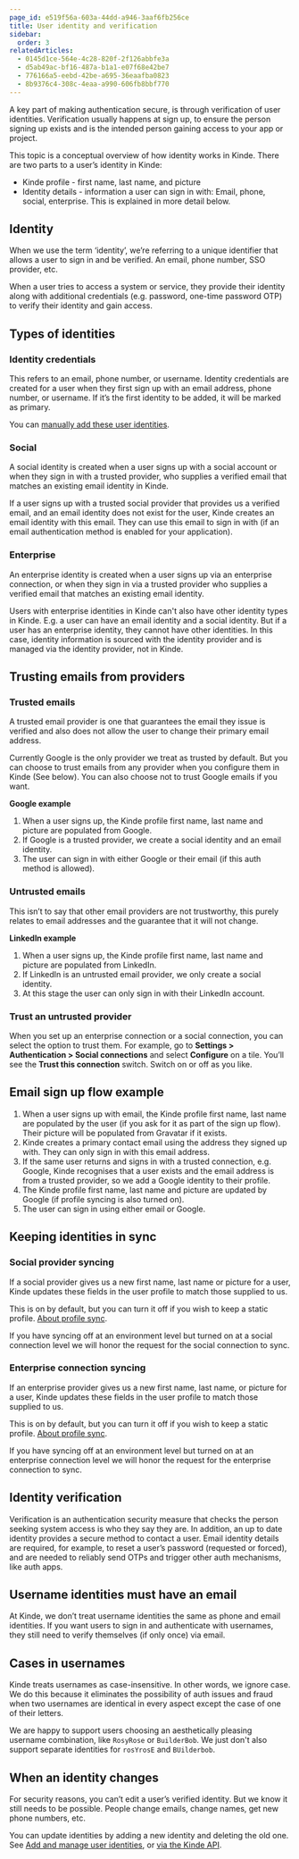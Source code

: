 ```yaml
---
page_id: e519f56a-603a-44dd-a946-3aaf6fb256ce
title: User identity and verification
sidebar:
  order: 3
relatedArticles:
  - 0145d1ce-564e-4c28-820f-2f126abbfe3a
  - d5ab49ac-bf16-487a-b1a1-e07f68e42be7
  - 776166a5-eebd-42be-a695-36eaafba0823
  - 8b9376c4-308c-4eaa-a990-606fb8bbf770
---
```


A key part of making authentication secure, is through verification of user identities. Verification usually happens at sign up, to ensure the person signing up exists and is the intended person gaining access to your app or project.

This topic is a conceptual overview of how identity works in Kinde. There are two parts to a user’s identity in Kinde:

- Kinde profile - first name, last name, and picture
- Identity details - information a user can sign in with: Email, phone, social, enterprise. This is explained in more detail below.

## Identity

When we use the term ‘identity’, we’re referring to a unique identifier that allows a user to sign in and be verified. An email, phone number, SSO provider, etc.

When a user tries to access a system or service, they provide their identity along with additional credentials (e.g. password, one-time password OTP) to verify their identity and gain access.

## Types of identities

### Identity credentials

This refers to an email, phone number, or username. Identity credentials are created for a user when they first sign up with an email address, phone number, or username. If it’s the first identity to be added, it will be marked as primary.

You can [manually add these user identities](/manage-users/add-and-edit/add-manage-user-identities/).

### Social

A social identity is created when a user signs up with a social account or when they sign in with a trusted provider, who supplies a verified email that matches an existing email identity in Kinde.

If a user signs up with a trusted social provider that provides us a verified email, and an email identity does not exist for the user, Kinde creates an email identity with this email. They can use this email to sign in with (if an email authentication method is enabled for your application).

### Enterprise

An enterprise identity is created when a user signs up via an enterprise connection, or when they sign in via a trusted provider who supplies a verified email that matches an existing email identity.

Users with enterprise identities in Kinde can't also have other identity types in Kinde. E.g. a user can have an email identity and a social identity. But if a user has an enterprise identity, they cannot have other identities. In this case, identity information is sourced with the identity provider and is managed via the identity provider, not in Kinde.

## Trusting emails from providers

### Trusted emails

A trusted email provider is one that guarantees the email they issue is verified and also does not allow the user to change their primary email address.

Currently Google is the only provider we treat as trusted by default. But you can choose to trust emails from any provider when you configure them in Kinde (See below). You can also choose not to trust Google emails if you want.

**Google example**

1. When a user signs up, the Kinde profile first name, last name and picture are populated from Google.
2. If Google is a trusted provider, we create a social identity and an email identity.
3. The user can sign in with either Google or their email (if this auth method is allowed).

### Untrusted emails

This isn’t to say that other email providers are not trustworthy, this purely relates to email addresses and the guarantee that it will not change.

**LinkedIn example**

1. When a user signs up, the Kinde profile first name, last name and picture are populated from LinkedIn.
2. If LinkedIn is an untrusted email provider, we only create a social identity.
3. At this stage the user can only sign in with their LinkedIn account.

### Trust an untrusted provider

When you set up an enterprise connection or a social connection, you can select the option to trust them. For example, go to **Settings > Authentication > Social connections** and select **Configure** on a tile. You’ll see the **Trust this connection** switch. Switch on or off as you like.

## Email sign up flow example

1. When a user signs up with email, the Kinde profile first name, last name are populated by the user (if you ask for it as part of the sign up flow). Their picture will be populated from Gravatar if it exists.
2. Kinde creates a primary contact email using the address they signed up with. They can only sign in with this email address.
3. If the same user returns and signs in with a trusted connection, e.g. Google, Kinde recognises that a user exists and the email address is from a trusted provider, so we add a Google identity to their profile.
4. The Kinde profile first name, last name and picture are updated by Google (if profile syncing is also turned on).
5. The user can sign in using either email or Google.

## Keeping identities in sync

### Social provider syncing

If a social provider gives us a new first name, last name or picture for a user, Kinde updates these fields in the user profile to match those supplied to us.

This is on by default, but you can turn it off if you wish to keep a static profile. [About profile sync](/manage-users/about/#user-profiles-are-synced-to-kinde).

If you have syncing off at an environment level but turned on at a social connection level we will honor the request for the social connection to sync.

### Enterprise connection syncing

If an enterprise provider gives us a new first name, last name, or picture for a user, Kinde updates these fields in the user profile to match those supplied to us.

This is on by default, but you can turn it off if you wish to keep a static profile. [About profile sync](/manage-users/about/#user-profiles-are-synced-to-kinde).

If you have syncing off at an environment level but turned on at an enterprise connection level we will honor the request for the enterprise connection to sync.

## Identity verification

Verification is an authentication security measure that checks the person seeking system access is who they say they are. In addition, an up to date identity provides a secure method to contact a user. Email identity details are required, for example, to reset a user’s password (requested or forced), and are needed to reliably send OTPs and trigger other auth mechanisms, like auth apps.

## Username identities must have an email

At Kinde, we don’t treat username identities the same as phone and email identities. If you want users to sign in and authenticate with usernames, they still need to verify themselves (if only once) via email.

## Cases in usernames

Kinde treats usernames as case-insensitive. In other words, we ignore case. We do this because it eliminates the possibility of auth issues and fraud when two usernames are identical in every aspect except the case of one of their letters. 

We are happy to support users choosing an aesthetically pleasing username combination, like `RosyRose` or `BuilderBob`. We just don't also support separate identities for `rosYrosE` and `BUilderbob`. 

## When an identity changes

For security reasons, you can’t edit a user’s verified identity. But we know it still needs to be possible. People change emails, change names, get new phone numbers, etc.

You can update identities by adding a new identity and deleting the old one. See [Add and manage user identities](/manage-users/add-and-edit/add-manage-user-identities/), or [via the Kinde API](https://kinde.com/api/docs/#kinde-management-api).
